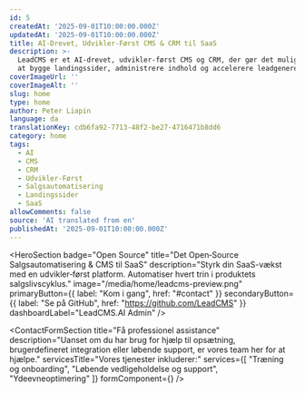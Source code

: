 ```yaml
---
id: 5
createdAt: '2025-09-01T10:00:00.000Z'
updatedAt: '2025-09-01T10:00:00.000Z'
title: AI-Drevet, Udvikler-Først CMS & CRM til SaaS
description: >-
  LeadCMS er et AI-drevet, udvikler-først CMS og CRM, der gør det muligt for SaaS-teams
  at bygge landingssider, administrere indhold og accelerere leadgenerering med minimal indsats.
coverImageUrl: ''
coverImageAlt: ''
slug: home
type: home
author: Peter Liapin
language: da
translationKey: cdb6fa92-7713-48f2-be27-4716471b8dd6
category: home
tags:
  - AI
  - CMS
  - CRM
  - Udvikler-Først
  - Salgsautomatisering
  - Landingssider
  - SaaS
allowComments: false
source: 'AI translated from en'
publishedAt: '2025-09-01T10:00:00.000Z'
---
```


<HeroSection
  badge="Open Source"
  title="Det Open‑Source Salgsautomatisering & CMS til SaaS"
  description="Styrk din SaaS-vækst med en udvikler‑først platform. Automatiser hvert trin i produktets salgslivscyklus."
  image="/media/home/leadcms-preview.png"
  primaryButton={{ label: "Kom i gang", href: "#contact" }}
  secondaryButton={{ label: "Se på GitHub", href: "https://github.com/LeadCMS" }}
  dashboardLabel="LeadCMS.AI Admin"
/>

<ContactFormSection
  title="Få professionel assistance"
  description="Uanset om du har brug for hjælp til opsætning, brugerdefineret integration eller løbende support, er vores team her for at hjælpe."
  servicesTitle="Vores tjenester inkluderer:"
  services={[
    "Træning og onboarding",
    "Løbende vedligeholdelse og support",
    "Ydeevneoptimering"
  ]}
  formComponent={<ContactUs />}
/>
